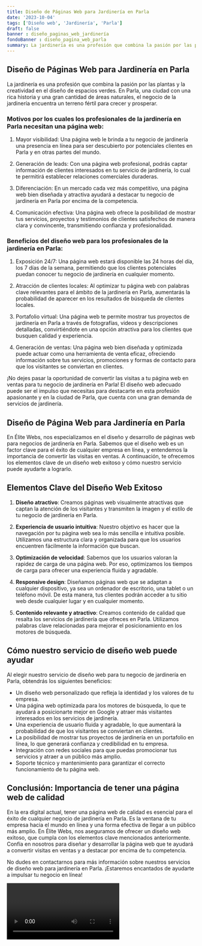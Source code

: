 ```yaml
---
title: Diseño de Páginas Web para Jardinería en Parla
date: '2023-10-04'
tags: ['Diseño web', 'Jardinería', 'Parla']
draft: false
banner : diseño_paginas_web_jardinería
fondoBanner : diseño_pagina_web_parla
summary: La jardinería es una profesión que combina la pasión por las plantas y la creatividad en el diseño de espacios verdes. En Parla, una ciudad con una rica historia y una gran cantidad de áreas naturales, el negocio de la jardinería encuentra un terreno fértil para crecer y prosperar.
---
```


## Diseño de Páginas Web para Jardinería en Parla

La jardinería es una profesión que combina la pasión por las plantas y la creatividad en el diseño de espacios verdes. En Parla, una ciudad con una rica historia y una gran cantidad de áreas naturales, el negocio de la jardinería encuentra un terreno fértil para crecer y prosperar.

### Motivos por los cuales los profesionales de la jardinería en Parla necesitan una página web:

1. Mayor visibilidad: Una página web le brinda a tu negocio de jardinería una presencia en línea para ser descubierto por potenciales clientes en Parla y en otras partes del mundo.

2. Generación de leads: Con una página web profesional, podrás captar información de clientes interesados en tu servicio de jardinería, lo cual te permitirá establecer relaciones comerciales duraderas.

3. Diferenciación: En un mercado cada vez más competitivo, una página web bien diseñada y atractiva ayudará a destacar tu negocio de jardinería en Parla por encima de la competencia.

4. Comunicación efectiva: Una página web ofrece la posibilidad de mostrar tus servicios, proyectos y testimonios de clientes satisfechos de manera clara y convincente, transmitiendo confianza y profesionalidad.

### Beneficios del diseño web para los profesionales de la jardinería en Parla:

1. Exposición 24/7: Una página web estará disponible las 24 horas del día, los 7 días de la semana, permitiendo que los clientes potenciales puedan conocer tu negocio de jardinería en cualquier momento.

2. Atracción de clientes locales: Al optimizar tu página web con palabras clave relevantes para el ámbito de la jardinería en Parla, aumentarás la probabilidad de aparecer en los resultados de búsqueda de clientes locales.

3. Portafolio virtual: Una página web te permite mostrar tus proyectos de jardinería en Parla a través de fotografías, videos y descripciones detalladas, convirtiéndote en una opción atractiva para los clientes que busquen calidad y experiencia.

4. Generación de ventas: Una página web bien diseñada y optimizada puede actuar como una herramienta de venta eficaz, ofreciendo información sobre tus servicios, promociones y formas de contacto para que los visitantes se conviertan en clientes.

¡No dejes pasar la oportunidad de convertir las visitas a tu página web en ventas para tu negocio de jardinería en Parla! El diseño web adecuado puede ser el impulso que necesitas para destacarte en esta profesión apasionante y en la ciudad de Parla, que cuenta con una gran demanda de servicios de jardinería.

<GifSeo />

<Cta />

## Diseño de Página Web para Jardinería en Parla

En Élite Webs, nos especializamos en el diseño y desarrollo de páginas web para negocios de jardinería en Parla. Sabemos que el diseño web es un factor clave para el éxito de cualquier empresa en línea, y entendemos la importancia de convertir las visitas en ventas. A continuación, te ofrecemos los elementos clave de un diseño web exitoso y cómo nuestro servicio puede ayudarte a lograrlo.

## Elementos Clave del Diseño Web Exitoso

1. **Diseño atractivo**: Creamos páginas web visualmente atractivas que captan la atención de los visitantes y transmiten la imagen y el estilo de tu negocio de jardinería en Parla.

2. **Experiencia de usuario intuitiva**: Nuestro objetivo es hacer que la navegación por tu página web sea lo más sencilla e intuitiva posible. Utilizamos una estructura clara y organizada para que los usuarios encuentren fácilmente la información que buscan.

3. **Optimización de velocidad**: Sabemos que los usuarios valoran la rapidez de carga de una página web. Por eso, optimizamos los tiempos de carga para ofrecer una experiencia fluida y agradable.

4. **Responsive design**: Diseñamos páginas web que se adaptan a cualquier dispositivo, ya sea un ordenador de escritorio, una tablet o un teléfono móvil. De esta manera, tus clientes podrán acceder a tu sitio web desde cualquier lugar y en cualquier momento.

5. **Contenido relevante y atractivo**: Creamos contenido de calidad que resalta los servicios de jardinería que ofreces en Parla. Utilizamos palabras clave relacionadas para mejorar el posicionamiento en los motores de búsqueda.

## Cómo nuestro servicio de diseño web puede ayudar

Al elegir nuestro servicio de diseño web para tu negocio de jardinería en Parla, obtendrás los siguientes beneficios:

- Un diseño web personalizado que refleja la identidad y los valores de tu empresa.
- Una página web optimizada para los motores de búsqueda, lo que te ayudará a posicionarte mejor en Google y atraer más visitantes interesados en los servicios de jardinería.
- Una experiencia de usuario fluida y agradable, lo que aumentará la probabilidad de que los visitantes se conviertan en clientes.
- La posibilidad de mostrar tus proyectos de jardinería en un portafolio en línea, lo que generará confianza y credibilidad en tu empresa.
- Integración con redes sociales para que puedas promocionar tus servicios y atraer a un público más amplio.
- Soporte técnico y mantenimiento para garantizar el correcto funcionamiento de tu página web.

## Conclusión: Importancia de tener una página web de calidad

En la era digital actual, tener una página web de calidad es esencial para el éxito de cualquier negocio de jardinería en Parla. Es la ventana de tu empresa hacia el mundo en línea y una forma efectiva de llegar a un público más amplio. En Élite Webs, nos aseguramos de ofrecer un diseño web exitoso, que cumpla con los elementos clave mencionados anteriormente. Confía en nosotros para diseñar y desarrollar la página web que te ayudará a convertir visitas en ventas y a destacar por encima de tu competencia.

No dudes en contactarnos para más información sobre nuestros servicios de diseño web para jardinería en Parla. ¡Estaremos encantados de ayudarte a impulsar tu negocio en línea!

<Video />

<CtaBot job='Jardinería' city='Parla'/>

<Gmaps query='Parla+españa+maps' />